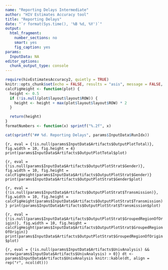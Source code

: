 ```yaml
---
name: "Reporting Delays Intermediate"
author: "HIV Estimates Accuracy tool"
title: "Reporting Delays"
date: "`r format(Sys.time(), '%B %d, %Y')`"
output:
  html_fragment:
    number_sections: no
    smart: yes
    fig_caption: yes
params:
  InputData: NA
editor_options:
  chunk_output_type: console
---
```

```r
require(hivEstimatesAccuracy2, quietly = TRUE)
knitr::opts_chunk$set(echo = FALSE, results = "asis", message = FALSE, warning = FALSE, include = TRUE)
calcFigHeight <- function(plot) {
  height <- 0.5
  if (!is.null(plot$layout$layout$ROW)) {
    height <- height + max(plot$layout$layout$ROW) * 2
  }

  return(height)
}
formatNumbers <- function(x) sprintf("%.2f", x)
```

```r
cat(sprintf("## %d. Reporting Delays", params$InputData$RunIdx))
```

```{r, eval = {!is.null(params$InputData$Artifacts$OutputPlotTotal)}, fig.width = 10, fig.height = 4}
print(params$InputData$Artifacts$OutputPlotTotal$plot)
```

```{r, eval = {!is.null(params$InputData$Artifacts$OutputPlotStrat$Gender)}, fig.width = 10, fig.height = calcFigHeight(params$InputData$Artifacts$OutputPlotStrat$Gender)}
print(params$InputData$Artifacts$OutputPlotStrat$Gender$plot)
```

```{r, eval = {!is.null(params$InputData$Artifacts$OutputPlotStrat$Transmission)}, fig.width = 10, fig.height = calcFigHeight(params$InputData$Artifacts$OutputPlotStrat$Transmission)}
print(params$InputData$Artifacts$OutputPlotStrat$Transmission$plot)
```

```{r, eval = {!is.null(params$InputData$Artifacts$OutputPlotStrat$GroupedRegionOfOrigin)}, fig.width = 10, fig.height = calcFigHeight(params$InputData$Artifacts$OutputPlotStrat$GroupedRegionOfOrigin)}
print(params$InputData$Artifacts$OutputPlotStrat$GroupedRegionOfOrigin$plot)
```

```{r, eval = {!is.null(params$InputData$Artifacts$UnivAnalysis) && nrow(params$InputData$Artifacts$UnivAnalysis) > 0}}
dt <- params$InputData$Artifacts$UnivAnalysis
knitr::kable(dt, align = rep("r", ncol(dt)))
```

